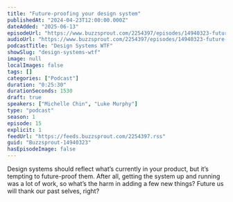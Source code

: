 ```yaml
---
title: "Future-proofing your design system"
publishedAt: "2024-04-23T12:00:00.000Z"
dateAdded: "2025-06-13"
episodeUrl: "https://www.buzzsprout.com/2254397/episodes/14940323-future-proofing-your-design-system.mp3"
audioUrl: "https://www.buzzsprout.com/2254397/episodes/14940323-future-proofing-your-design-system.mp3"
podcastTitle: "Design Systems WTF"
showSlug: "design-systems-wtf"
image: null
localImages: false
tags: []
categories: ["Podcast"]
duration: "0:25:30"
durationSeconds: 1530
draft: true
speakers: ["Michelle Chin", "Luke Murphy"]
type: "podcast"
season: 1
episode: 15
explicit: 1
feedUrl: "https://feeds.buzzsprout.com/2254397.rss"
guid: "Buzzsprout-14940323"
hasEpisodeImage: false
---
```

Design systems should reflect what’s currently in your product, but it’s tempting to future-proof them. After all, getting the system up and running was a lot of work, so what’s the harm in adding a few new things? Future us will thank our past selves, right?

